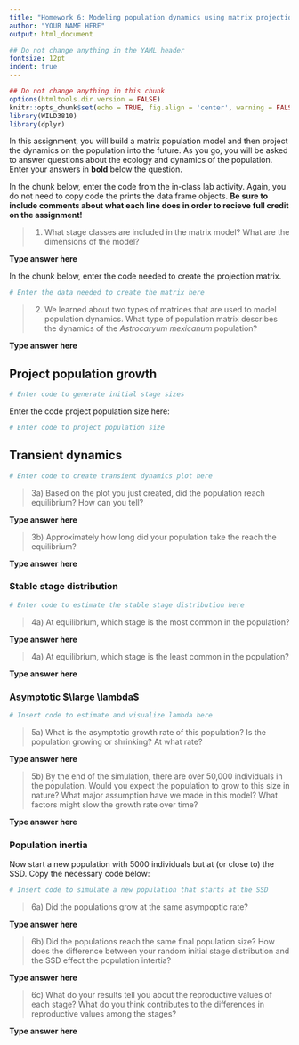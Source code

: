 ```yaml
---
title: "Homework 6: Modeling population dynamics using matrix projection models"
author: "YOUR NAME HERE"
output: html_document

## Do not change anything in the YAML header
fontsize: 12pt
indent: true
---
```


```r
## Do not change anything in this chunk
options(htmltools.dir.version = FALSE)
knitr::opts_chunk$set(echo = TRUE, fig.align = 'center', warning = FALSE, message = FALSE)
library(WILD3810)
library(dplyr)
```


In this assignment, you will build a matrix population model and then project the dynamics on the population into the future. As you go, you will be asked to answer questions about the ecology and dynamics of the population. Enter your answers in **bold** below the question.

In the chunk below, enter the code from the in-class lab activity. Again, you do not need to copy code the prints the data frame objects. **Be sure to include comments about what each line does in order to recieve full credit on the assignment!**

> 1) What stage classes are included in the matrix model? What are the dimensions of the model? 

**Type answer here**


In the chunk below, enter the code needed to create the projection matrix. 

```r
# Enter the data needed to create the matrix here
```


> 2) We learned about two types of matrices that are used to model population dynamics. What type of population matrix describes the dynamics of the *Astrocaryum mexicanum* population? 

**Type answer here**

## Project population growth

```r
# Enter code to generate initial stage sizes
```

Enter the code project population size here:

```r
# Enter code to project population size 
```

## Transient dynamics

```r
# Enter code to create transient dynamics plot here
```

> 3a) Based on the plot you just created, did the population reach equilibrium? How can you tell?

**Type answer here**

> 3b) Approximately how long did your population take the reach the equilibrium?

**Type answer here**

### Stable stage distribution

```r
# Enter code to estimate the stable stage distribution here
```

> 4a) At equilibrium, which stage is the most common in the population?

**Type answer here**

> 4a) At equilibrium, which stage is the least common in the population?

**Type answer here**

### Asymptotic $\large \lambda$

```r
# Insert code to estimate and visualize lambda here
```

> 5a) What is the asymptotic growth rate of this population? Is the population growing or shrinking? At what rate?

**Type answer here**

> 5b) By the end of the simulation, there are over 50,000 individuals in the population. Would you expect the population to grow to this size in nature? What major assumption have we made in this model? What factors might slow the growth rate over time?

**Type answer here**

### Population inertia

Now start a new population with 5000 individuals but at (or close to) the SSD. Copy the necessary code below:

```r
# Insert code to simulate a new population that starts at the SSD
```


> 6a) Did the populations grow at the same asympoptic rate? 

**Type answer here**

> 6b) Did the populations reach the same final population size? How does the difference between your random initial stage distribution and the SSD effect the population intertia?   

**Type answer here**

> 6c) What do your results tell you about the reproductive values of each stage? What do you think contributes to the differences in reproductive values among the stages? 

**Type answer here**

